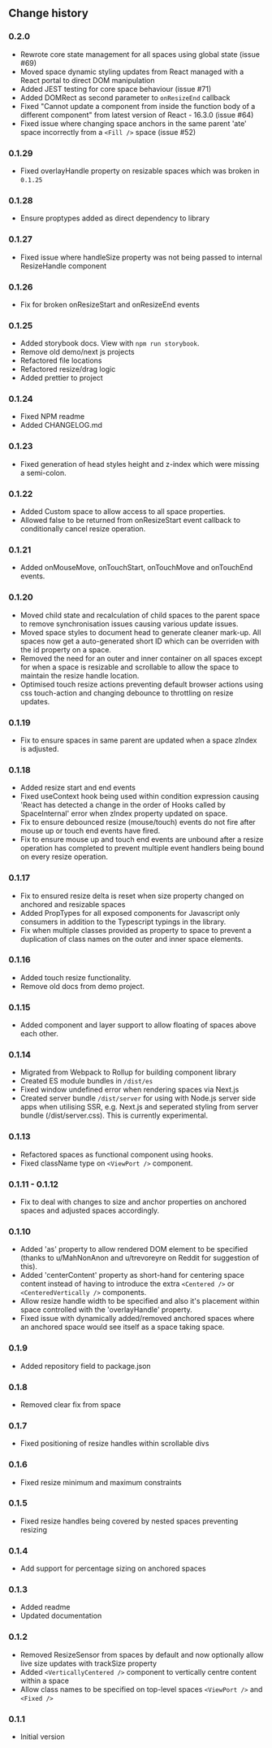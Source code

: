 
<CommonHeader />

<Meta title="React Spaces/Change history" />

## Change history

### 0.2.0

- Rewrote core state management for all spaces using global state (issue #69)
- Moved space dynamic styling updates from React managed with a React portal to direct DOM manipulation
- Added JEST testing for core space behaviour (issue #71)
- Added DOMRect as second parameter to `onResizeEnd` callback
- Fixed "Cannot update a component from inside the function body of a different component" from latest version of React - 16.3.0 (issue #64)
- Fixed issue where changing space anchors in the same parent 'ate' space incorrectly from a `<Fill />` space (issue #52)

### 0.1.29

- Fixed overlayHandle property on resizable spaces which was broken in `0.1.25`

### 0.1.28

- Ensure proptypes added as direct dependency to library

### 0.1.27

- Fixed issue where handleSize property was not being passed to internal ResizeHandle component

### 0.1.26

- Fix for broken onResizeStart and onResizeEnd events

### 0.1.25

- Added storybook docs. View with `npm run storybook`.
- Remove old demo/next js projects
- Refactored file locations
- Refactored resize/drag logic
- Added prettier to project

### 0.1.24

- Fixed NPM readme
- Added CHANGELOG.md

### 0.1.23

- Fixed generation of head styles height and z-index which were missing a semi-colon.

### 0.1.22

- Added Custom space to allow access to all space properties.
- Allowed false to be returned from onResizeStart event callback to conditionally cancel resize operation.

### 0.1.21

- Added onMouseMove, onTouchStart, onTouchMove and onTouchEnd events.

### 0.1.20

- Moved child state and recalculation of child spaces to the parent space to remove synchronisation issues causing various update issues.
- Moved space styles to document head to generate cleaner mark-up. All spaces now get a auto-generated short ID which can be overriden with the id property on a space.
- Removed the need for an outer and inner container on all spaces except for when a space is resizable and scrollable to allow the space to maintain the resize handle location.
- Optimised touch resize actions preventing default browser actions using css touch-action and changing debounce to throttling on resize updates.

### 0.1.19

- Fix to ensure spaces in same parent are updated when a space zIndex is adjusted.

### 0.1.18

- Added resize start and end events
- Fixed useContext hook being used within condition expression causing 'React has detected a change in the order of Hooks called by SpaceInternal' error when zIndex property updated on space.
- Fix to ensure debounced resize (mouse/touch) events do not fire after mouse up or touch end events have fired.
- Fix to ensure mouse up and touch end events are unbound after a resize operation has completed to prevent multiple event handlers being bound on every resize operation.

### 0.1.17

- Fix to ensured resize delta is reset when size property changed on anchored and resizable spaces
- Added PropTypes for all exposed components for Javascript only consumers in addition to the Typescript typings in the library.
- Fix when multiple classes provided as property to space to prevent a duplication of class names on the outer and inner space elements.

### 0.1.16

- Added touch resize functionality.
- Remove old docs from demo project.

### 0.1.15

- Added <Layer /> component and layer support to allow floating of spaces above each other.

### 0.1.14

- Migrated from Webpack to Rollup for building component library
- Created ES module bundles in `/dist/es`
- Fixed window undefined error when rendering spaces via Next.js
- Created server bundle `/dist/server` for using with Node.js server side apps when utilising SSR, e.g. Next.js and seperated styling from server bundle (/dist/server.css). This is currently experimental.

### 0.1.13

- Refactored spaces as functional component using hooks.
- Fixed className type on `<ViewPort />` component.

### 0.1.11 - 0.1.12

- Fix to deal with changes to size and anchor properties on anchored spaces and adjusted spaces accordingly.

### 0.1.10

- Added 'as' property to allow rendered DOM element to be specified (thanks to u/MahNonAnon and u/trevoreyre on Reddit for suggestion of this).
- Added 'centerContent' property as short-hand for centering space content instead of having to introduce the extra `<Centered />` or `<CenteredVertically />` components.
- Allow resize handle width to be specified and also it's placement within space controlled with the 'overlayHandle' property.
- Fixed issue with dynamically added/removed anchored spaces where an anchored space would see itself as a space taking space.

### 0.1.9

- Added repository field to package.json

### 0.1.8

- Removed clear fix from space

### 0.1.7

- Fixed positioning of resize handles within scrollable divs

### 0.1.6

- Fixed resize minimum and maximum constraints

### 0.1.5

- Fixed resize handles being covered by nested spaces preventing resizing

### 0.1.4

- Add support for percentage sizing on anchored spaces

### 0.1.3

- Added readme
- Updated documentation

### 0.1.2

- Removed ResizeSensor from spaces by default and now optionally allow live size updates with trackSize property
- Added `<VerticallyCentered />` component to vertically centre content within a space
- Allow class names to be specified on top-level spaces `<ViewPort />` and `<Fixed />`

### 0.1.1

- Initial version
